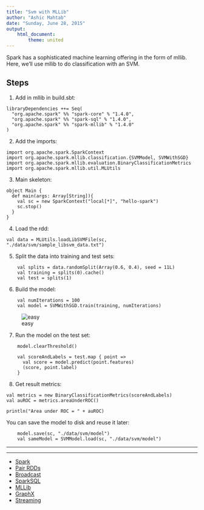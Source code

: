 ```yaml
---
title: "Svm with MLLib"
author: "Ashic Mahtab"
date: "Sunday, June 28, 2015"
output: 
    html_document:
        theme: united
---
```


Spark has a sophisticated machine learning offering in the form of mllib. Here, we'll use mllib to do classification with an SVM. 

## Steps

1. Add in mllib in build.sbt:
```
libraryDependencies ++= Seq(
  "org.apache.spark" %% "spark-core" % "1.4.0",
  "org.apache.spark" %% "spark-sql" % "1.4.0",
  "org.apache.spark" %% "spark-mllib" % "1.4.0"
)
```

2. Add the imports:

```
import org.apache.spark.SparkContext
import org.apache.spark.mllib.classification.{SVMModel, SVMWithSGD}
import org.apache.spark.mllib.evaluation.BinaryClassificationMetrics
import org.apache.spark.mllib.util.MLUtils
```

3. Main skeleton:
```
object Main {
  def main(args: Array[String]){
    val sc = new SparkContext("local[*]", "hello-spark")
    sc.stop()
  }
}
```

4. Load the rdd:

```
val data = MLUtils.loadLibSVMFile(sc, "./data/svm/sample_libsvm_data.txt")
```

5. Split the data into training and test sets:

```
    val splits = data.randomSplit(Array(0.6, 0.4), seed = 11L)
    val training = splits(0).cache()
    val test = splits(1)    
```

6. Build the model:
```
    val numIterations = 100
    val model = SVMWithSGD.train(training, numIterations)
```

![easy](http://assets.diylol.com/hfs/5c3/707/b90/resized/caveman-meme-generator-so-easy-even-dan-can-do-it-1bc0cf.jpg)

7. Run the model on the test set:

```
    model.clearThreshold()
    
    val scoreAndLabels = test.map { point =>
      val score = model.predict(point.features)
      (score, point.label)
    }    
```

8. Get result metrics:

```
val metrics = new BinaryClassificationMetrics(scoreAndLabels)
val auROC = metrics.areaUnderROC()

println("Area under ROC = " + auROC)
```

You can save the model to disk and reuse it later:

```
    model.save(sc, "./data/svm/model")
    val sameModel = SVMModel.load(sc, "./data/svm/model")
```

<hr /><hr />

* [Spark](./Spark.html)
* [Pair RDDs](./Paired.html)
* [Broadcast](./Broadcast.html)
* [SparkSQL](./SparkSql.html)
* [MLLib](./MLLib.html)
* [GraphX](./GraphX.html)
* [Streaming](./Twitter.html)

